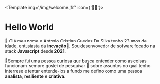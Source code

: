 

<Template img='/img/welcome.jfif' icon={'🙋‍♂️'}>

# Hello World
 👋 Olá meu nome e Antonio Cristian Guedes Da Silva tenho 23 anos de idade, entusiasta da **inovação**🚀.
  Sou desenvovedor de sofware focado na stack **Javascript** desde **2021**. 

🔭Sempre fui uma pessoa curiosa que busca entender como as coisas funcionam. sempre gostei de pesquisar 🔎 sobre assuntos 
 no qual tenho interrese e tentar entende-los a fundo me defino como uma pessoa **analista**, **resiliente** e **criativa**.
<ContactCards />
<br/><br/>


<TechnologyCards techs={techs.mainTechnology} />
<br/><br/>

</Template>

  





